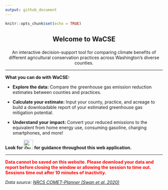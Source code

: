 ```yaml
---
output: github_document
---
```


```r
knitr::opts_chunk$set(echo = TRUE)
```

<center><h2> 

Welcome to WaCSE 

</center></h2>

<center>

An interactive decision-support tool for comparing climate benefits of different agricultural conservation practices across Washington's diverse counties.

</center>

<hr>

**What you can do with WaCSE:**

- **Explore the data:** Compare the greenhouse gas emission reduction estimates between counties and practices.

- **Calculate your estimate:** Input your county, practice, and acreage to build a downloadable report of your estimated greenhouse gas mitigation potential.

- **Understand your impact:** Convert your reduced emissions to the equivalent from home energy use, consuming gasoline, charging smartphones, and more!

**Look for ![Question mark icon](img/question.png){height=30} for guidance throughout this web application.** 

---

<span style="color: red;"><b>Data cannot be saved on this website. Please download your data and report before closing the window or allowing the session to time out. Sessions time out after 10 minutes of inactivity.</b></span>

*Data source: <a href="http://comet-planner.com/" target="_blank">NRCS COMET-Planner (Swan et al. 2020) </a>*

